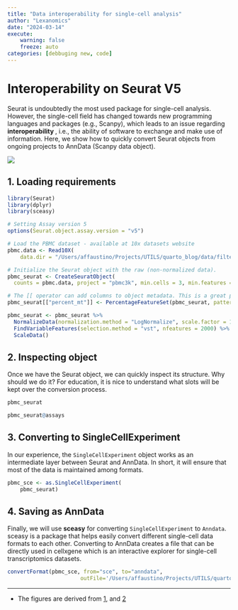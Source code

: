 ```yaml
---
title: "Data interoperability for single-cell analysis"
author: "Lexanomics"
date: "2024-03-14"
execute:
    warning: false
    freeze: auto
categories: [debbuging new, code]
---
```


# Interoperability on Seurat V5

Seurat is undoubtedly the most used package for single-cell analysis.  However, the single-cell field has changed towards new programming languages and packages (e.g., Scanpy), which leads to an issue regarding **interoperability
**, i.e., the ability of software to exchange and make use of information. Here, we show how to quickly convert Seurat objects from ongoing projects to AnnData (Scanpy data object).

![](post.png){width=300, heigh=300, fig-align="center"}

## 1. Loading requirements

```r

library(Seurat)
library(dplyr)
library(sceasy)

# Setting Assay version 5
options(Seurat.object.assay.version = "v5")

# Load the PBMC dataset - available at 10x datasets website
pbmc.data <- Read10X(
    data.dir = "/Users/affaustino/Projects/UTILS/quarto_blog/data/filtered_gene_bc_matrices/hg19")

# Initialize the Seurat object with the raw (non-normalized data).
pbmc_seurat <- CreateSeuratObject(
  counts = pbmc.data, project = "pbmc3k", min.cells = 3, min.features = 200)

```

```r

# The [[ operator can add columns to object metadata. This is a great place to stash QC stats
pbmc_seurat[["percent_mt"]] <- PercentageFeatureSet(pbmc_seurat, pattern = "^MT-")

```

```r

pbmc_seurat <- pbmc_seurat %>%
  NormalizeData(normalization.method = "LogNormalize", scale.factor = 10000) %>%
  FindVariableFeatures(selection.method = "vst", nfeatures = 2000) %>%
  ScaleData()

```

## 2. Inspecting object

Once we have the Seurat object, we can quickly inspect its structure. Why should we do it? For education, it is nice to understand what slots will be kept over the conversion process.

```r

pbmc_seurat

```

```r

pbmc_seurat@assays

```

## 3. Converting to SingleCellExperiment

In our experience, the `SingleCellExperiment` object works as an intermediate layer between Seurat and AnnData. In short, it will ensure that most of the data is maintained among formats.

```r

pbmc_sce <- as.SingleCellExperiment(
    pbmc_seurat)

```

## 4. Saving as AnnData

Finally, we will use **sceasy** for converting `SingleCellExperiment` to `Anndata`. sceasy is a package that helps easily convert different single-cell data formats to each other. Converting to AnnData creates a file that can be directly used in cellxgene which is an interactive explorer for single-cell transcriptomics datasets.

```r

convertFormat(pbmc_sce, from="sce", to="anndata",
                       outFile='/Users/affaustino/Projects/UTILS/quarto_blog/data/pbmc.h5ad')

```

---

* The figures are derived from [1](https://en.wikipedia.org/wiki/Python_(programming_language)), and [2](https://commons.wikimedia.org/wiki/File:Eo_circle_blue_letter-r.svg)